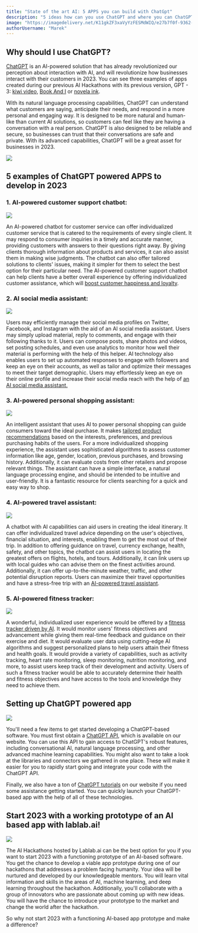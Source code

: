 ```yaml
---
title: "State of the art AI: 5 APPS you can build with ChatGpt"
description: "5 ideas how can you use ChatGPT and where you can ChatGPT api to create your app."
image: "https://imagedelivery.net/K11gkZF3xaVyYzFESMdWIQ/e27b7f0f-9362-4ba9-0ae3-3fea0ed00a00/full"
authorUsername: "Marek"
---
```


## Why should I use ChatGPT?

[ChatGPT](https://chat.openai.com/chat) is an AI-powered solution that has already revolutionized our perception about interaction with AI, and will revolutionize how businesses interact with their customers in 2023. You can see three examples of apps created during our previous AI Hackathons with its previous version, GPT - 3: [kiwi video](https://lablab.ai/event/openai-whisper-gpt3-codex-dalle2-hackathon/slates/kiwi-video), [Book And I](https://lablab.ai/event/openai-whisper-gpt3-codex-dalle2-hackathon/book-ai/book-and-i) or [novela ink](https://lablab.ai/event/openai-whisper-gpt3-codex-dalle2-hackathon/approxteam/novela-ink#video).

With its natural language processing capabilities, ChatGPT can understand what customers are saying, anticipate their needs, and respond in a more personal and engaging way. It is designed to be more natural and human-like than current AI solutions, so customers can feel like they are having a conversation with a real person. ChatGPT is also designed to be reliable and secure, so businesses can trust that their conversations are safe and private. With its advanced capabilities, ChatGPT will be a great asset for businesses in 2023.


![](https://imagedelivery.net/K11gkZF3xaVyYzFESMdWIQ/e348f434-35df-440d-7683-e5fd343f1d00/original)


## 5 examples of ChatGPT powered APPS to develop in 2023


### 1. AI-powered customer support chatbot: 

![](https://imagedelivery.net/K11gkZF3xaVyYzFESMdWIQ/496555d4-1af9-4bc9-e421-a5b5b7926300/original)

An AI-powered chatbot for customer service can offer individualized customer service that is catered to the requirements of every single client. It may respond to consumer inquiries in a timely and accurate manner, providing customers with answers to their questions right away. By giving clients thorough information about products and services, it can also assist them in making wise judgments. The chatbot can also offer tailored solutions to clients' issues, making it simpler for them to select the best option for their particular need. The AI-powered customer support chatbot can help clients have a better overall experience by offering individualized customer assistance, which will [boost customer happiness and loyalty](https://www.retailcustomerexperience.com/blogs/optimizing-personalized-customer-service-to-build-loyalty-beyond-the-holiday-season/).


### 2. AI social media assistant: 

![](https://imagedelivery.net/K11gkZF3xaVyYzFESMdWIQ/8cf31768-e6fb-43f7-726d-d5190711f700/original)

Users may efficiently manage their social media profiles on Twitter, Facebook, and Instagram with the aid of an AI social media assistant. Users may simply upload material, reply to comments, and engage with their following thanks to it. Users can compose posts, share photos and videos, set posting schedules, and even use analytics to monitor how well their material is performing with the help of this helper. AI technology also enables users to set up automated responses to engage with followers and keep an eye on their accounts, as well as tailor and optimize their messages to meet their target demographic. Users may effortlessly keep an eye on their online profile and increase their social media reach with the help of [an AI social media assistant.](https://socialays.com/)


### 3. AI-powered personal shopping assistant: 

![](https://imagedelivery.net/K11gkZF3xaVyYzFESMdWIQ/d394a007-d750-4f7f-00b5-aa381d255e00/original)

An intelligent assistant that uses AI to power personal shopping can guide consumers toward the ideal purchase. It makes [tailored product recommendations](https://www.adroll.com/blog/why-ai-driven-product-recommendations-are-key-to-conversions-and-loyalty) based on the interests, preferences, and previous purchasing habits of the users. For a more individualized shopping experience, the assistant uses sophisticated algorithms to assess customer information like age, gender, location, previous purchases, and browsing history. Additionally, it can evaluate costs from other retailers and propose relevant things. The assistant can have a simple interface, a natural language processing engine, and should be intended to be intuitive and user-friendly. It is a fantastic resource for clients searching for a quick and easy way to shop.


### 4. AI-powered travel assistant: 

![](https://imagedelivery.net/K11gkZF3xaVyYzFESMdWIQ/10597662-7652-425d-685e-48aa2544e300/original)

A chatbot with AI capabilities can aid users in creating the ideal itinerary. It can offer individualized travel advice depending on the user's objectives, financial situation, and interests, enabling them to get the most out of their trip. In addition to offering guidance on travel, currency exchange, health, safety, and other topics, the chatbot can assist users in locating the greatest offers on flights, hotels, and tours. Additionally, it can link users up with local guides who can advise them on the finest activities around. Additionally, it can offer up-to-the-minute weather, traffic, and other potential disruption reports. Users can maximize their travel opportunities and have a stress-free trip with an [AI-powered travel assistant](https://skift.com/2023/01/06/generative-ai-holds-first-mover-advantage-for-travel-agents-and-tour-operators/).


### 5. AI-powered fitness tracker: 

![](https://imagedelivery.net/K11gkZF3xaVyYzFESMdWIQ/880ba51c-499c-4c80-ee89-9d496e960f00/original)

A wonderful, individualized user experience would be offered by a [fitness tracker driven by AI](https://www.euronews.com/next/2022/10/22/scientists-are-using-fitness-trackers-and-ai-to-detect-depression-with-80-accuracy). It would monitor users' fitness objectives and advancement while giving them real-time feedback and guidance on their exercise and diet. It would evaluate user data using cutting-edge AI algorithms and suggest personalized plans to help users attain their fitness and health goals. It would provide a variety of capabilities, such as activity tracking, heart rate monitoring, sleep monitoring, nutrition monitoring, and more, to assist users keep track of their development and activity. Users of such a fitness tracker would be able to accurately determine their health and fitness objectives and have access to the tools and knowledge they need to achieve them.


## Setting up ChatGPT powered app

![](https://imagedelivery.net/K11gkZF3xaVyYzFESMdWIQ/bd1260d2-460b-4da8-aa03-a0203f72c600/original)

You'll need a few items to get started developing a ChatGPT-based software. You must first obtain a [ChatGPT API](https://lablab.ai/tech/openai/chatgpt), which is available on our website. You can use this API to gain access to ChatGPT's robust features, including conversational AI, natural language processing, and other advanced machine learning capabilities. You might also want to take a look at the libraries and connectors we gathered in one place. These will make it easier for you to rapidly start going and integrate your code with the ChatGPT API.

Finally, we also have a ton of [ChatGPT tutorials](https://lablab.ai/tech/openai/chatgpt#tutorials) on our website if you need some assistance getting started. You can quickly launch your ChatGPT-based app with the help of all of these technologies.


## Start 2023 with a working prototype of an AI based app with lablab.ai!

![](https://imagedelivery.net/K11gkZF3xaVyYzFESMdWIQ/0d35b414-0b16-4c63-71c3-b2247f739800/original)

The AI Hackathons hosted by Lablab.ai can be the best option for you if you want to start 2023 with a functioning prototype of an AI-based software. You get the chance to develop a viable app prototype during one of our hackathons that addresses a problem facing humanity. Your idea will be nurtured and developed by our knowledgeable mentors. You will learn vital information and skills in the areas of AI, machine learning, and deep learning throughout the hackathon. Additionally, you'll collaborate with a group of innovators who are passionate about coming up with new ideas. You will have the chance to introduce your prototype to the market and change the world after the hackathon.

So why not start 2023 with a functioning AI-based app prototype and make a difference?

